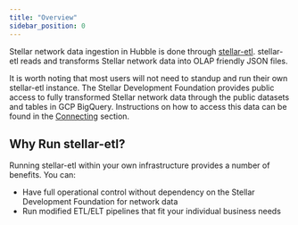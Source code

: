 ```yaml
---
title: "Overview"
sidebar_position: 0
---
```


Stellar network data ingestion in Hubble is done through [stellar-etl](https://github.com/stellar/stellar-etl/tree/master). stellar-etl reads and transforms Stellar network data into OLAP friendly JSON files.

It is worth noting that most users will not need to standup and run their own stellar-etl instance. The Stellar Development Foundation provides public access to fully transformed Stellar network data through the public datasets and tables in GCP BigQuery. Instructions on how to access this data can be found in the [Connecting](../../developer-guide/connecting-to-bigquery/README.mdx) section.

## Why Run stellar-etl?

Running stellar-etl within your own infrastructure provides a number of benefits. You can:

- Have full operational control without dependency on the Stellar Development Foundation for network data
- Run modified ETL/ELT pipelines that fit your individual business needs
